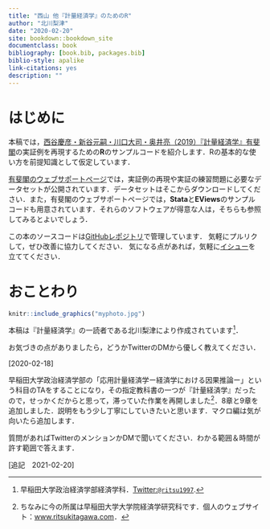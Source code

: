 ```yaml
---
title: "西山 他『計量経済学』のためのR"
author: "北川梨津"
date: "2020-02-20"
site: bookdown::bookdown_site
documentclass: book
bibliography: [book.bib, packages.bib]
biblio-style: apalike
link-citations: yes
description: ""
---
```


# はじめに {#preface .unnumbered}

本稿では，[西谷慶彦・新谷元嗣・川口大司・奥井亮（2019）『計量経済学』有斐閣](https://www.amazon.co.jp/%E8%A8%88%E9%87%8F%E7%B5%8C%E6%B8%88%E5%AD%A6-New-Liberal-Arts-Selection/dp/4641053855/ref=sr_1_2?__mk_ja_JP=%E3%82%AB%E3%82%BF%E3%82%AB%E3%83%8A&keywords=%E8%A8%88%E9%87%8F%E7%B5%8C%E6%B8%88%E5%AD%A6&qid=1582432116&sr=8-2)の実証例を再現するための**R**のサンプルコードを紹介します．Rの基本的な使い方を前提知識として仮定しています．

[有斐閣のウェブサポートページ](http://www.yuhikaku.co.jp/books/detail/9784641053854)では，実証例の再現や実証の練習問題に必要なデータセットが公開されています．データセットはそこからダウンロードしてください．また，有斐閣のウェブサポートページでは，**Stata**と**EViews**のサンプルコードも用意されています．それらのソフトウェアが得意な人は，そちらも参照してみるとよいでしょう．

この本のソースコードは[GitHubレポジトリ](https://github.com/ritsu1997/r-for-nlas-econometrics)で管理しています．
気軽にプルリクして，ぜひ改善に協力してください．
気になる点があれば，気軽に[イシュー](https://github.com/ritsu1997/r-for-nlas-econometrics/issues)を立ててください．

# おことわり {#caution .unnumbered}

```r
knitr::include_graphics("myphoto.jpg")
```

本稿は『計量経済学』の一読者である北川梨津により作成されています[^index-1]．

[^index-1]: 早稲田大学政治経済学部経済学科．[Twitter:`@ritsu1997`](https://twitter.com/ritsu1997).

お気づきの点がありましたら，どうかTwitterのDMから優しく教えてください．

[2020-02-18]

早稲田大学政治経済学部の「応用計量経済学ー経済学における因果推論ー」という科目のTAをすることになり，その指定教科書の一つが『計量経済学』だったので，せっかくだからと思って，滞っていた作業を再開しました[^index-2]．8章と9章を追加しました．説明をもう少し丁寧にしていきたいと思います．マクロ編は気が向いたら追加します．

[^index-2]: ちなみに今の所属は早稲田大学大学院経済学研究科です．個人のウェブサイト：[www.ritsukitagawa.com](www.ritsukitagawa.com)．

質問があればTwitterのメンションかDMで聞いてください．わかる範囲＆時間が許す範囲で答えます．

[追記　2021-02-20]
